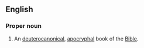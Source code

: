 {{book of the Bible|Bel and the Dragon}}

==English==
===Proper noun===
{{en-proper noun}}
# {{biblical}} An [[deuterocanonical]], [[apocrypha]]l book of the [[Bible]].